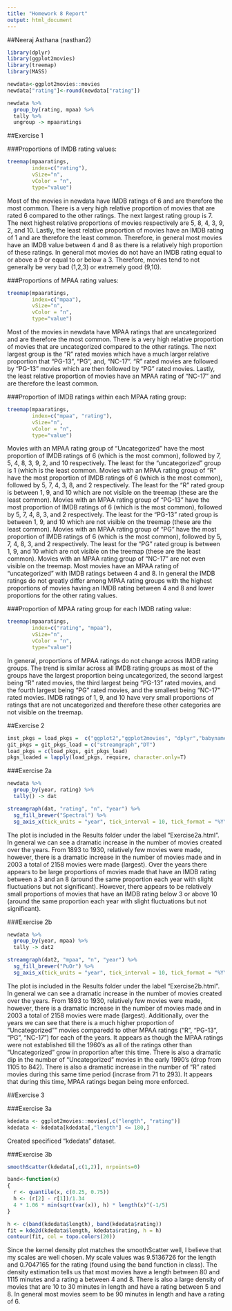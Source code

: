 ```yaml
---
title: "Homework 8 Report"
output: html_document
---
```


##Neeraj Asthana (nasthan2)


```r
library(dplyr)
library(ggplot2movies)
library(treemap)
library(MASS)

newdata<-ggplot2movies::movies
newdata["rating"]<-round(newdata["rating"])

newdata %>%
  group_by(rating, mpaa) %>%
  tally %>%
  ungroup -> mpaaratings
```

##Exercise 1

###Proportions of IMDB rating values:

```r
treemap(mpaaratings,
        index=c("rating"),
        vSize="n",
        vColor = "n",
        type="value")
```

Most of the movies in newdata have IMDB ratings of 6 and are therefore the most common. There is a very high relative proportion of movies that are rated 6 compared to the other ratings. The next largest rating group is 7. The next highest relative proportions of movies respectively are 5, 8, 4, 3, 9, 2, and 10. Lastly, the least relative proportion of movies have an IMDB rating of 1 and are therefore the least common. Therefore, in general most movies have an IMDB value between 4 and 8 as there is a relatively high proportion of these ratings. In general mot movies do not have an IMDB rating equal to or above a 9 or equal to or below a 3. Therefore, movies tend to not generally be very bad (1,2,3) or extremely good (9,10). 

###Proportions of MPAA rating values:

```r
treemap(mpaaratings,
        index=c("mpaa"),
        vSize="n",
        vColor = "n",
        type="value")
```

Most of the movies in newdata have MPAA ratings that are uncategorized and are therefore the most common. There is a very high relative proportion of movies that are uncategorized compared to the other ratings. The next largest group is the “R” rated movies which have a much larger relative proportion that “PG-13”, “PG”, and, “NC-17”. “R” rated movies are followed by “PG-13” movies which are then followed by “PG” rated movies. Lastly, the least relative proportion of movies have an MPAA rating of “NC-17” and are therefore the least common.

###Proportion of IMDB ratings within each MPAA rating group:

```r
treemap(mpaaratings,
        index=c("mpaa", "rating"),
        vSize="n",
        vColor = "n",
        type="value")
```

Movies with an MPAA rating group of “Uncategorized” have the most proportion of IMDB ratings of 6 (which is the most common), followed by 7, 5, 4, 8, 3, 9, 2, and 10 respectively. The least for the “uncategorized” group is 1 (which is the least common. Movies with an MPAA rating group of “R” have the most proportion of IMDB ratings of 6 (which is the most common), followed by 5, 7, 4, 3, 8, and 2 respectively. The least for the “R” rated group is between 1, 9, and 10 which are not visible on the treemap (these are the least common). Movies with an MPAA rating group of “PG-13” have the most proportion of IMDB ratings of 6 (which is the most common), followed by 5, 7, 4, 8, 3, and 2 respectively. The least for the “PG-13” rated group is between 1, 9, and 10 which are not visible on the treemap (these are the least common). Movies with an MPAA rating group of “PG” have the most proportion of IMDB ratings of 6 (which is the most common), followed by 5, 7, 4, 8, 3, and 2 respectively. The least for the “PG” rated group is between 1, 9, and 10 which are not visible on the treemap (these are the least common). Movies with an MPAA rating group of “NC-17” are not even visible on the treemap. Most movies have an MPAA rating of “uncategorized” with IMDB ratings between 4 and 8. In general the IMDB ratings do not greatly differ among MPAA rating groups with the highest proportions of movies having an IMDB rating between 4 and 8 and lower proportions for the other rating values. 

###Proportion of MPAA rating group for each IMDB rating value:

```r
treemap(mpaaratings,
        index=c("rating", "mpaa"),
        vSize="n",
        vColor = "n",
        type="value")
```

In general, proportions of MPAA ratings do not change across IMDB rating groups. The trend is similar across all IMDB rating groups as most of the groups have the largest proportion being uncategorized, the second largest being “R” rated movies, the third largest being “PG-13” rated movies, and the fourth largest being “PG” rated movies, and the smallest being “NC-17” rated movies. IMDB ratings of 1, 9, and 10 have very small proportions of ratings that are not uncategorized and therefore these other categories are not visible on the treemap. 

##Exercise 2

```r
inst_pkgs = load_pkgs =  c("ggplot2","ggplot2movies", "dplyr","babynames","data.table","Rcpp")
git_pkgs = git_pkgs_load = c("streamgraph","DT")
load_pkgs = c(load_pkgs, git_pkgs_load)
pkgs_loaded = lapply(load_pkgs, require, character.only=T)
```

###Exercise 2a

```r
newdata %>% 
  group_by(year, rating) %>% 
  tally() -> dat

streamgraph(dat, "rating", "n", "year") %>%
  sg_fill_brewer("Spectral") %>%
  sg_axis_x(tick_units = "year", tick_interval = 10, tick_format = "%Y")
```

The plot is included in the Results folder under the label “Exercise2a.html”. In general we can see a dramatic increase in the number of movies created over the years. From 1893 to 1930, relatively few movies were made, however, there is a dramatic increase in the number of movies made and in 2003 a total of 2158 movies were made (largest). Over the years there appears to be large proportions of movies made that have an IMDB rating between a 3 and an 8 (around the same proportion each year with slight fluctuations but not significant). However, there appears to be relatively small proportions of movies that have an IMDB rating below 3 or above 10 (around the same proportion each year with slight fluctuations but not significant). 

###Exercise 2b

```r
newdata %>% 
  group_by(year, mpaa) %>% 
  tally -> dat2

streamgraph(dat2, "mpaa", "n", "year") %>%
  sg_fill_brewer("PuOr") %>%
  sg_axis_x(tick_units = "year", tick_interval = 10, tick_format = "%Y")
```

The plot is included in the Results folder under the label “Exercise2b.html”. In general we can see a dramatic increase in the number of movies created over the years. From 1893 to 1930, relatively few movies were made, however, there is a dramatic increase in the number of movies made and in 2003 a total of 2158 movies were made (largest). Additionally, over the years we can see that there is a much higher proportion of "Uncategorized"" movies comparedd to other MPAA ratings ("R", "PG-13", "PG", "NC-17") for each of the years. It appears as though the MPAA ratings were not established till the 1960's as all of the ratings other than "Uncategorized" grow in proportion after this time. There is also a dramatic dip in the number of "Uncategorized" movies in the early 1990's (drop from 1105 to 842). There is also a dramatic increase in the number of "R" rated movies during this same time period (incrase from 71 to 293). It appears that during this time, MPAA ratings began being more enforced. 

##Exercise 3

###Exercise 3a

```r
kdedata <- ggplot2movies::movies[,c("length", "rating")]
kdedata <- kdedata[kdedata[,"length"] <= 180,]
```

Created specificed "kdedata" dataset.

###Exercise 3b

```r
smoothScatter(kdedata[,c(1,2)], nrpoints=0)

band<-function(x)
{
  r <- quantile(x, c(0.25, 0.75))
  h <- (r[2] - r[1])/1.34
  4 * 1.06 * min(sqrt(var(x)), h) * length(x)^(-1/5)
}

h <- c(band(kdedata$length), band(kdedata$rating))
fit = kde2d(kdedata$length, kdedata$rating, h = h)
contour(fit, col = topo.colors(20))
```

Since the kernel density plot matches the smoothScatter well, I believe that my scales are well chosen. My scale values was 9.5136726 for the length and 0.7047165 for the rating (found using the band function in class). The density estimation tells us that most movies have a length between 80 and 1115 minutes and a rating a between 4 and 8. There is also a large density of movies that are 10 to 30 minutes in length and have a rating between 5 and 8. In general most movies seem to be 90 minutes in length and have a rating of 6. 